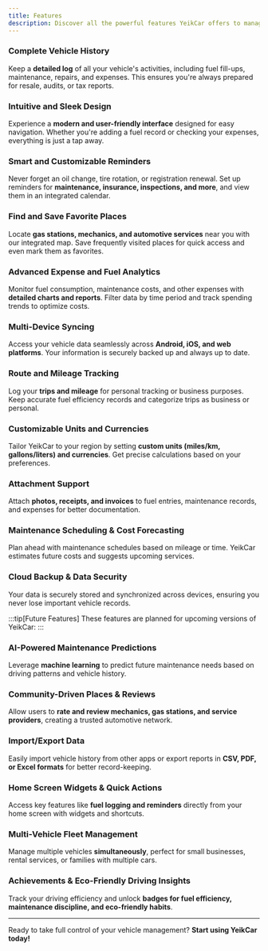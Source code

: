 ```yaml
---
title: Features
description: Discover all the powerful features YeikCar offers to manage your vehicle effectively.
---
```




### <CustomIcon name="clipboard-list">Complete Vehicle History</CustomIcon>  
Keep a **detailed log** of all your vehicle's activities, including fuel fill-ups, maintenance, repairs, and expenses. This ensures you're always prepared for resale, audits, or tax reports.  

### <CustomIcon name="palette">Intuitive and Sleek Design</CustomIcon>  
Experience a **modern and user-friendly interface** designed for easy navigation. Whether you're adding a fuel record or checking your expenses, everything is just a tap away.  

### <CustomIcon name="clock-outline">Smart and Customizable Reminders</CustomIcon>  
Never forget an oil change, tire rotation, or registration renewal. Set up reminders for **maintenance, insurance, inspections, and more**, and view them in an integrated calendar.  

### <CustomIcon name="map-marker">Find and Save Favorite Places</CustomIcon>  
Locate **gas stations, mechanics, and automotive services** near you with our integrated map. Save frequently visited places for quick access and even mark them as favorites.  

### <CustomIcon name="chart-bar">Advanced Expense and Fuel Analytics</CustomIcon>  
Monitor fuel consumption, maintenance costs, and other expenses with **detailed charts and reports**. Filter data by time period and track spending trends to optimize costs.  

### <CustomIcon name="sync">Multi-Device Syncing</CustomIcon>  
Access your vehicle data seamlessly across **Android, iOS, and web platforms**. Your information is securely backed up and always up to date.  

### <CustomIcon name="map-marker-path">Route and Mileage Tracking</CustomIcon>  
Log your **trips and mileage** for personal tracking or business purposes. Keep accurate fuel efficiency records and categorize trips as business or personal.  

### <CustomIcon name="cog">Customizable Units and Currencies</CustomIcon>  
Tailor YeikCar to your region by setting **custom units (miles/km, gallons/liters) and currencies**. Get precise calculations based on your preferences.  

### <CustomIcon name="file-document">Attachment Support</CustomIcon>  
Attach **photos, receipts, and invoices** to fuel entries, maintenance records, and expenses for better documentation.  

### <CustomIcon name="wrench">Maintenance Scheduling & Cost Forecasting</CustomIcon>  
Plan ahead with maintenance schedules based on mileage or time. YeikCar estimates future costs and suggests upcoming services.  

### <CustomIcon name="cloud">Cloud Backup & Data Security</CustomIcon>  
Your data is securely stored and synchronized across devices, ensuring you never lose important vehicle records. 
 

:::tip[Future Features]
These features are planned for upcoming versions of YeikCar:
:::

### <CustomIcon name="robot">AI-Powered Maintenance Predictions</CustomIcon>  
Leverage **machine learning** to predict future maintenance needs based on driving patterns and vehicle history.  

### <CustomIcon name="star">Community-Driven Places & Reviews</CustomIcon>  
Allow users to **rate and review mechanics, gas stations, and service providers**, creating a trusted automotive network.  

### <CustomIcon name="database-import">Import/Export Data</CustomIcon>  
Easily import vehicle history from other apps or export reports in **CSV, PDF, or Excel formats** for better record-keeping.  

### <CustomIcon name="cellphone">Home Screen Widgets & Quick Actions</CustomIcon>  
Access key features like **fuel logging and reminders** directly from your home screen with widgets and shortcuts.  

### <CustomIcon name="car-multiple">Multi-Vehicle Fleet Management</CustomIcon>  
Manage multiple vehicles **simultaneously**, perfect for small businesses, rental services, or families with multiple cars.  

### <CustomIcon name="trophy">Achievements & Eco-Friendly Driving Insights</CustomIcon>  
Track your driving efficiency and unlock **badges for fuel efficiency, maintenance discipline, and eco-friendly habits**.  

---

Ready to take full control of your vehicle management? **Start using YeikCar today!**
